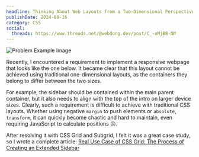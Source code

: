 ```yaml
---
headline: Thinking About Web Layouts from a Two-Dimensional Perspective
publishDate: 2024-09-16
category: CSS
social:
  threads: https://www.threads.net/@webdong.dev/post/C_-oMjBB-NW
---
```


![Problem Example Image](problem-demo.webp)

Recently, I encountered a requirement to implement a responsive webpage that looks like the one below. It became clear that this layout cannot be achieved using traditional one-dimensional layouts, as the containers they belong to differ between the two sizes.

For example, the sidebar should be contained within the main parent container, but it also needs to align with the top of the intro on larger device sizes. Clearly, such a requirement is difficult to achieve with traditional CSS layouts. Whether using negative `margin` to push elements or `absolute`, `transform`, it can quickly become chaotic and hard to maintain, even requiring JavaScript to calculate positions 😐.

After resolving it with CSS Grid and Subgrid, I felt it was a great case study, so I wrote a complete article: [Real Use Case of CSS Grid: The Process of Creating an Extended Sidebar](https://www.webdong.dev/post/real-use-case-of-css-grid-extended-sidebar/)
